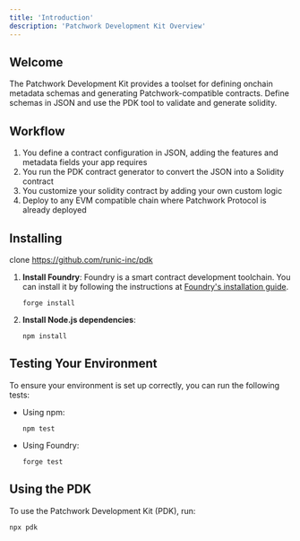 ```yaml
---
title: 'Introduction'
description: 'Patchwork Development Kit Overview'
---
```


## Welcome

The Patchwork Development Kit provides a toolset for defining onchain metadata schemas and 
generating Patchwork-compatible contracts. Define schemas in JSON and use the PDK tool to 
validate and generate solidity.

## Workflow

1. You define a contract configuration in JSON, adding the features and metadata fields your app requires
2. You run the PDK contract generator to convert the JSON into a Solidity contract
3. You customize your solidity contract by adding your own custom logic
4. Deploy to any EVM compatible chain where Patchwork Protocol is already deployed

## Installing

clone https://github.com/runic-inc/pdk

1. **Install Foundry**:
   Foundry is a smart contract development toolchain. You can install it by following the instructions at [Foundry's installation guide](https://book.getfoundry.sh/getting-started/installation).

   ```shell
   forge install
   ```

2. **Install Node.js dependencies**:

   ```shell
   npm install
   ```

## Testing Your Environment

To ensure your environment is set up correctly, you can run the following tests:

- Using npm:

  ```shell
  npm test
  ```

- Using Foundry:

  ```shell
  forge test
  ```

## Using the PDK

To use the Patchwork Development Kit (PDK), run:

```shell
npx pdk
```